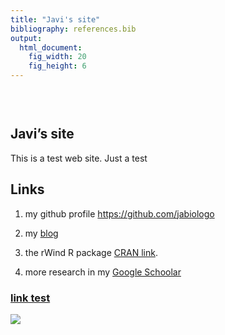 ```yaml
---
title: "Javi's site"
bibliography: references.bib
output: 
  html_document:
    fig_width: 20
    fig_height: 6
---
```


<style type="text/css">
.title {
  display: none;
}

#getting-started img {
  margin-right: 10px;
}

</style>

<div class="row" style="padding-top: 30px;">
<div class="col-sm-6">

# **Javi's site**


This is a test web site. Just a test


## Links

1. my github profile [https://github.com/jabiologo](https://github.com/jabiologo)

2. my [blog](https://allthiswasfield.blogspot.com/)

3. the rWind R package [CRAN link](https://cran.r-project.org/web/packages/rWind/index.html).

4. more research in my [Google Schoolar](https://scholar.google.es/citations?hl=es&user=v3biyuIAAAAJ)

</div>
<div class="col-sm-6">

### [link test](http://allthiswasfield.blogspot.com/)

<a href = "http://allthiswasfield.blogspot.com/">
![](images/animated.gif)
</a>
</div>

